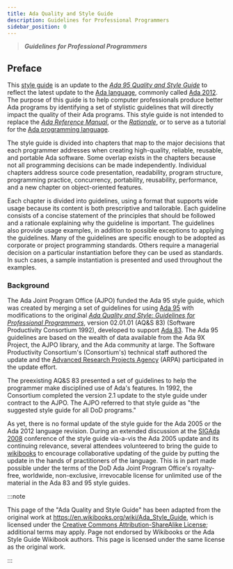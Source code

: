```yaml
---
title: Ada Quality and Style Guide
description: Guidelines for Professional Programmers
sidebar_position: 0
---
```


> **_Guidelines for Professional Programmers_**

## Preface

This [style guide](https://en.wikipedia.org/wiki/Programming_style) is
an update to the _[Ada 95 Quality and Style
Guide](http://www.adaic.org/docs/95style/html/cover.html)_ to reflect
the latest update to the [Ada
language](<https://en.wikipedia.org/wiki/Ada_(programming_language)>),
commonly called
[Ada 2012](https://en.wikibooks.org/wiki/Ada_Programming/Ada_2012). The
purpose of this guide is to help computer professionals produce better
Ada programs by identifying a set of stylistic guidelines that will
directly impact the quality of their Ada programs. This style guide is
not intended to replace the _[Ada Reference
Manual](http://www.ada-auth.org/standards/ada12.html)_, or the
_[Rationale](http://www.ada-auth.org/standards/rationale12.html)_, or to
serve as a tutorial for the [Ada programming
language](https://en.wikibooks.org/wiki/Ada_Programming).

The style guide is divided into chapters that map to the major decisions
that each programmer addresses when creating high-quality, reliable,
reusable, and portable Ada software. Some overlap exists in the chapters
because not all programming decisions can be made independently.
Individual chapters address source code presentation, readability,
program structure, programming practice, concurrency, portability,
reusability, performance, and a new chapter on object-oriented features.

Each chapter is divided into guidelines, using a format that supports
wide usage because its content is both prescriptive and tailorable. Each
guideline consists of a concise statement of the principles that should
be followed and a rationale explaining why the guideline is important.
The guidelines also provide usage examples, in addition to possible
exceptions to applying the guidelines. Many of the guidelines are
specific enough to be adopted as corporate or project programming
standards. Others require a managerial decision on a particular
instantiation before they can be used as standards. In such cases, a
sample instantiation is presented and used throughout the examples.

### Background

The Ada Joint Program Office (AJPO) funded the Ada 95 style guide, which
was created by merging a set of guidelines for using
[Ada 95](https://en.wikibooks.org/wiki/Ada_Programming/Ada_95) with
modifications to the original _[Ada Quality and Style: Guidelines for
Professional
Programmers](http://archive.adaic.com/docs/style-guide/83style/html/)_,
version 02.01.01 (AQ\&S 83) (Software Productivity Consortium 1992),
developed to support
[Ada 83](https://en.wikibooks.org/wiki/Ada_Programming/Ada_83). The Ada
95 guidelines are based on the wealth of data available from the Ada 9X
Project, the AJPO library, and the Ada community at large. The Software
Productivity Consortium's (Consortium's) technical staff authored the
update and the [Advanced Research Projects
Agency](https://en.wikipedia.org/wiki/Advanced_Research_Projects_Agency)
(ARPA) participated in the update effort.

The preexisting AQ\&S 83 presented a set of guidelines to help the
programmer make disciplined use of Ada's features. In 1992, the
Consortium completed the version 2.1 update to the style guide under
contract to the AJPO. The AJPO referred to that style guide as "the
suggested style guide for all DoD programs."

As yet, there is no formal update of the style guide for the Ada 2005 or
the Ada 2012 language revision. During an extended discussion at the
[SIGAda 2008](http://www.sigada.org/conf/sigada2008/) conference of the
style guide via-a-vis the Ada 2005 update and its continuing relevance,
several attendees volunteered to bring the guide to
[wikibooks](https://en.wikibooks.org/wiki/Main_Page) to encourage
collaborative updating of the guide by putting the update in the hands
of practitioners of the language. This is in part made possible under
the terms of the DoD Ada Joint Program Office's royalty-free, worldwide,
non-exclusive, irrevocable license for unlimited use of the material in
the Ada 83 and 95 style guides.

:::note

This page of the "Ada Quality and Style Guide" has been adapted from the
original work at https://en.wikibooks.org/wiki/Ada_Style_Guide, which is
licensed under the
[Creative Commons Attribution-ShareAlike License](https://creativecommons.org/licenses/by-sa/3.0/);
additional terms may apply. Page not endorsed by Wikibooks or the Ada
Style Guide Wikibook authors. This page is licensed under the same license
as the original work.

:::
